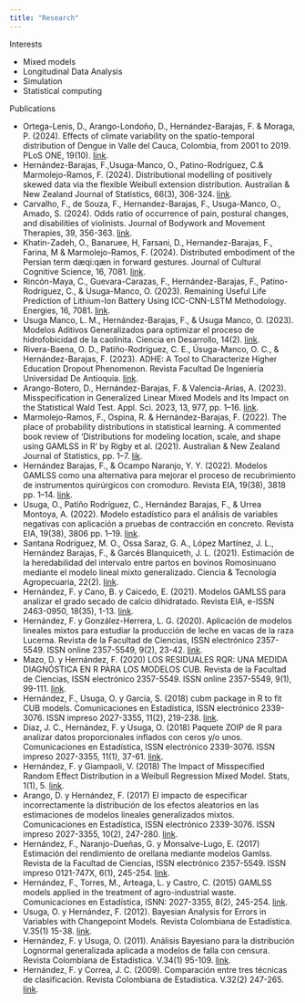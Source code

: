 ```yaml
---
title: "Research"
---
```


Interests 

- Mixed models
- Longitudinal Data Analysis
- Simulation
- Statistical computing

Publications 

- Ortega-Lenis, D., Arango-Londoño, D., Hernández-Barajas, F. & Moraga, P. (2024). Effects of climate variability on the spatio-temporal distribution of Dengue in Valle del Cauca, Colombia, from 2001 to 2019. PLoS ONE, 19(10). [link](https://doi.org/10.1371/journal.pone.0311607).
- Hernández-Barajas, F.,Usuga-Manco, O., Patino-Rodríguez, C.& Marmolejo-Ramos, F. (2024). Distributional modelling of positively skewed data via the flexible Weibull extension distribution. Australian & New Zealand Journal of Statistics, 66(3), 306-324. [link](https://doi.org/10.1111/anzs.12423).
- Carvalho, F., de Souza, F., Hernandez-Barajas, F., Usuga-Manco, O., Amado, S. (2024). Odds ratio of occurrence of pain, postural changes, and disabilities of violinists. Journal of Bodywork and Movement Therapies, 39, 356-363. [link](https://doi.org/10.1016/j.jbmt.2024.03.012).
- Khatin-Zadeh, O., Banaruee, H, Farsani, D., Hernandez-Barajas, F., Farina, M & Marmolejo-Ramos, F. (2024). Distributed embodiment of the Persian term dæqi:qæn in forward gestures. Journal of Cultural Cognitive Science, 16, 7081. [link](https://doi.org/10.1007/s41809-023-00136-0).
- Rincón-Maya, C., Guevara-Carazas, F., Hernández-Barajas, F., Patino-Rodriguez, C., & Usuga-Manco, O. (2023). Remaining Useful Life Prediction of Lithium-Ion Battery Using ICC-CNN-LSTM Methodology. Energies, 16, 7081. [link](https://doi.org/10.3390/en16207081).
- Usuga Manco, L. M., Hernández-Barajas, F., & Usuga Manco, O. (2023). Modelos Aditivos Generalizados para optimizar el proceso de hidrofobicidad de la caolinita. Ciencia en Desarrollo, 14(2). [link](https://doi.org/10.19053/01217488.v14.n2.2023.14424).
- Rivera-Baena, O. D., Patiño-Rodríguez, C. E., Úsuga-Manco, O. C., & Hernández-Barajas, F. (2023). ADHE: A Tool to Characterize Higher Education Dropout Phenomenon. Revista Facultad De Ingeniería Universidad De Antioquia. [link](https://doi.org/10.17533/udea.redin.20230519).
- Arango-Botero, D., Hernández-Barajas, F. & Valencia-Arias, A. (2023). Misspecification in Generalized Linear Mixed Models and Its Impact on the Statistical Wald Test. Appl. Sci. 2023, 13, 977, pp. 1–16. [link](https://doi.org/10.3390/app13020977).
- Marmolejo-Ramos, F., Ospina, R. & Hernández-Barajas, F. (2022). The place of probability distributions in statistical learning. A commented book review of ‘Distributions for modeling location, scale, and shape using GAMLSS in R’ by Rigby et al. (2021). Australian & New Zealand Journal of Statistics, pp. 1–7. [lik](https://doi.org/10.1111/anzs.12374).
- Hernández Barajas, F., & Ocampo Naranjo, Y. Y. (2022). Modelos GAMLSS como una alternativa para mejorar el proceso de recubrimiento de instrumentos quirúrgicos con cromoduro. Revista EIA, 19(38), 3818 pp. 1–14. [link](https://doi.org/10.24050/reia.v19i38.1536).
- Usuga, O., Patiño Rodríguez, C., Hernández Barajas, F., & Urrea Montoya, A. (2022). Modelo estadístico para el análisis de variables negativas con aplicación a pruebas de contracción en concreto. Revista EIA, 19(38), 3806 pp. 1–19. [link](https://doi.org/10.24050/reia.v19i38.1526).
- Santana Rodríguez, M. O., Ossa Saraz, G. A., López Martínez, J. L., Hernández Barajas, F., & Garcés Blanquiceth, J. L. (2021). Estimación de la heredabilidad del intervalo entre partos en bovinos Romosinuano mediante el modelo lineal mixto generalizado. Ciencia & Tecnología Agropecuaria, 22(2). [link](https://doi.org/10.21930/rcta.vol22_num2_art:1861).
- Hernández, F. y Cano, B. y Caicedo, E. (2021). Modelos GAMLSS para analizar el grado secado de calcio dihidratado. Revista EIA, e-ISSN 2463-0950, 18(35), 1-13. [link](https://doi.org/10.24050/reia.v18i35.1439).
- Hernández, F. y González-Herrera, L. G. (2020). Aplicación de modelos lineales mixtos para estudiar la producción de leche en vacas de la raza Lucerna. Revista de la Facultad de Ciencias, ISSN electrónico 2357-5549. ISSN online 2357-5549, 9(2), 23-42. [link](https://doi.org/10.15446/rev.fac.cienc.v9n2.84681).
- Mazo, D. y Hernández, F. (2020) LOS RESIDUALES RQR: UNA MEDIDA DIAGNÓSTICA EN R PARA LOS MODELOS CUB. Revista de la Facultad de Ciencias, ISSN electrónico 2357-5549. ISSN online 2357-5549, 9(1), 99-111. [link](https://doi.org/10.15446/rev.fac.cienc.v9n1.79512).
- Hernández, F., Usuga, O. y García, S. (2018)	cubm package in R to fit CUB models. Comunicaciones en Estadística, ISSN electrónico 2339-3076. ISSN impreso 2027-3355, 11(2), 219-238. [link](https://doi.org/10.15332/2422474x.3857).
- Diaz, J. C., Hernández, F. y Usuga, O. (2018)	Paquete ZOIP de R para analizar datos proporcionales inflados con ceros y/o unos. Comunicaciones en Estadística, ISSN electrónico 2339-3076. ISSN impreso 2027-3355, 11(1), 37-61. [link](https://doi.org/10.15332/s2027-3355.2018.0001.02).
- Hernández, F. y Giampaoli, V. (2018)	The Impact of Misspecified Random Effect Distribution in a Weibull Regression Mixed Model. Stats, 1(1), 5. [link](https://doi.org/10.3390/stats1010005).
- Arango, D. y Hernández, F. (2017) El impacto de especificar incorrectamente la distribución de los efectos aleatorios en las estimaciones de modelos lineales generalizados mixtos. Comunicaciones en Estadística, ISSN electrónico 2339-3076. ISSN impreso 2027-3355, 10(2), 247-280. [link](https://doi.org/10.15332/2422474x.3267).
- Hernández, F., Naranjo-Dueñas, G. y Monsalve-Lugo, E. (2017) Estimación del rendimiento de orellana mediante modelos Gamlss. Revista de la Facultad de Ciencias, ISSN electrónico 2357-5549. ISSN impreso 0121-747X, 6(1), 245-254. [link](https://doi.org/10.15446/rev.fac.cienc.v6n1.61119).
- Hernández, F., Torres, M., Arteaga, L. y Castro, C. (2015) GAMLSS models applied in the treatment of agro-industrial waste. Comunicaciones en Estadística, ISNN: 2027-3355, 8(2), 245-254. [link](https://doi.org/10.15332/s2027-3355.2015.0002.07).
- Usuga, O. y Hernández, F. (2012). Bayesian Analysis for Errors in Variables with Changepoint Models. Revista Colombiana de Estadística. V.35(1) 15-38. [link](https://revistas.unal.edu.co/index.php/estad/article/view/30152/30399).
- Hernández, F. y Usuga, O. (2011). Análisis Bayesiano para la distribución Lognormal generalizada aplicada a modelos de falla con censura. Revista Colombiana de Estadística. V.34(1) 95-109. [link](https://revistas.unal.edu.co/index.php/estad/article/view/29888).
- Hernández, F. y Correa, J. C. (2009). Comparación entre tres técnicas de clasificación. Revista Colombiana de Estadística. V.32(2) 247-265. [link](http://www.redalyc.org/articulo.oa?id=89912259005).
